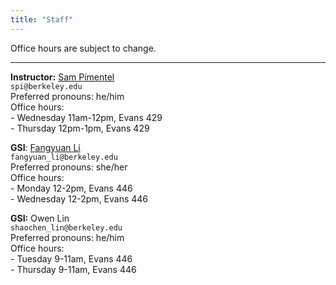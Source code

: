 ```yaml
---
title: "Staff"
---
```



Office hours are subject to change.

-----

::: {.grid}

::: {.g-col-4}
**Instructor:** <a href="https://www.stat.berkeley.edu/~spi/" target='_blank'>Sam Pimentel</a><br>
`spi@berkeley.edu`<br>
Preferred pronouns: he/him <br>
Office hours: <br>
- Wednesday 11am-12pm, Evans 429 <br>
- Thursday 12pm-1pm, Evans 429<br>
:::


::: {.g-col-4}
**GSI**: <a href="http://statistics.berkeley.edu" target="_blank">Fangyuan Li</a><br>
`fangyuan_li@berkeley.edu`<br>
Preferred pronouns: she/her <br>
Office hours:<br>
- Monday 12-2pm, Evans 446<br>
- Wednesday 12-2pm, Evans 446<br>
:::


::: {.g-col-4}
**GSI:** Owen Lin<br>
`shaochen_lin@berkeley.edu`<br>
Preferred pronouns: he/him <br>
Office hours: <br>
- Tuesday 9-11am, Evans 446<br>
- Thursday 9-11am, Evans 446<br>
:::
<!--
::: {.g-col-4}
**Tutor**: Person W<br>
`w@berkeley.edu`<br>
Office hours: <br>
- Wednesday 10am-2pm, Evans 432<br>
- Thursday 3-5pm, Evans 434
:::
-->
:::

